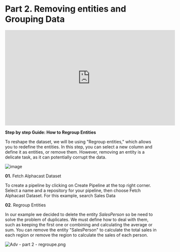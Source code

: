 # Part 2. Removing entities and Grouping Data

<iframe width="560" height="315" src="https://www.youtube.com/embed/2Naqg9pl9yg" title="YouTube video player" frameborder="0" allow="accelerometer; autoplay; clipboard-write; encrypted-media; gyroscope; picture-in-picture; web-share" allowfullscreen></iframe>

**Step by step Guide: How to Regroup Entities**

To reshape the dataset, we will be using "Regroup entities," which allows you to redefine the entities. In this step, you can select a new column and define it as entities, or remove them. However, removing an entity is a delicate task, as it can potentially corrupt the data.

![image](https://user-images.githubusercontent.com/106676128/221850329-aa0560bd-640e-4858-a22e-0058ce2639b9.png)


**01.** Fetch Alphacast Dataset

To create a pipeline by clicking on Create Pipeline at the top right corner. Select a name and a repository for your pipeline, then choose Fetch Alphacast Dataset. For this example, search Sales Data
 
**02**. Regroup Entities

In our example we decided to delete the entity *SalesPerson* so be need to solve the problem of duplicates. We must define how to deal with them, such as keeping the first one or combining and calculating the average or sum. You can remove the entity "SalesPerson" to calculate the total sales in each region or remove the region to calculate the sales of each person.

![Adv - part 2 - regroupe.png](https://alphacast-images.s3.us-west-2.amazonaws.com/next-s3-uploads/3ab791c5-f4ac-4344-9ba7-41f73e7ec8df/Adv---part-2---regroupe.png)
